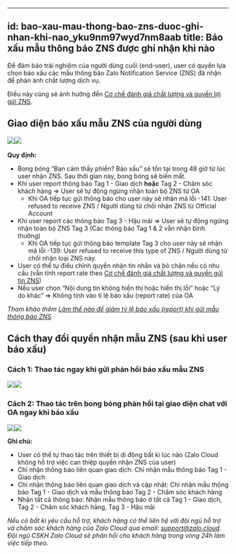 
---
id: bao-xau-mau-thong-bao-zns-duoc-ghi-nhan-khi-nao_yku9nm97wyd7nm8aab
title: Báo xấu mẫu thông báo ZNS được ghi nhận khi nào
---
Để đảm bảo trải nghiệm của người dùng cuối (end-user), user có quyền lựa chọn báo xấu các mẫu thông báo Zalo Notification Service (ZNS) đã nhận để phản ánh chất lượng dịch vụ.

Điều này cũng sẽ ảnh hưởng đến [Cơ chế đánh giá chất lượng và quyền lợi gửi ZNS](https://zalo.cloud/blog/co-che-danh-gia-chat-luong-va-quyen-loi-gui-zns/rzu6k97e8vkbnmereg).

**Giao diện báo xấu mẫu ZNS của người dùng**
--------------------------------------------

![](https://stc-oa.zdn.vn/uploads/b8e289cd910a679c49ccae0ed21d35f7.png)![](https://stc-oa.zdn.vn/uploads/944b5d927fdc58cd7d1eab9fd7a2c411.png) 

**Quy định:** 

*   Bong bóng “Bạn cảm thấy phiền? Báo xấu” sẽ tồn tại trong 48 giờ từ lúc user nhận ZNS. Sau thời gian này, bong bóng sẽ biến mất.
*   Khi user report thông báo Tag 1 - Giao dịch **hoặc** Tag 2 - Chăm sóc khách hàng => User sẽ tự động ngừng nhận toàn bộ ZNS từ OA
    *   Khi OA tiếp tục gửi thông báo cho user này sẽ nhận mã lỗi -141: User refused to receive ZNS / Người dùng từ chối nhận ZNS từ Official Account
*   Khi user report các thông báo Tag 3 - Hậu mãi => User sẽ tự động ngừng nhận toàn bộ ZNS Tag 3 (Các thông báo Tag 1 & 2 vẫn nhận bình thường)
    *   Khi OA tiếp tục gửi thông báo template Tag 3 cho user này sẽ nhận mã lỗi -139: User refused to receive this type of ZNS / Người dùng từ chối nhận loại ZNS này.
*   User có thể tự điều chỉnh quyền nhận tin nhắn và bỏ chặn nếu có nhu cầu (vẫn tính report rate theo [Cơ chế đánh giá chất lượng và quyền gửi tin ZNS](https://zalo.cloud/blog/co-che-danh-gia-chat-luong-va-quyen-loi-gui-zns/rzu6k97e8vkbnmereg))
*   Nếu user chọn “Nội dung tin không hiển thị hoặc hiển thị lỗi” hoặc “Lý do khác” => Không tính vào tỉ lệ báo xấu (report rate) của OA

_Tham khảo thêm_ [_Làm thế nào để giảm tỷ lệ báo xấu (report) khi gửi mẫu thông báo ZNS_](https://zalo.cloud/blog/lam-the-nao-de-giam-ty-le-bao-xau-report-khi-gui-mau-thong-bao-zns-/j4uvw9eppb98eka4a9)

**Cách thay đổi quyền nhận mẫu ZNS (sau khi user báo xấu)**
-----------------------------------------------------------

### **Cách 1: Thao tác ngay khi gửi phản hồi báo xấu mẫu ZNS**

![](https://stc-oa.zdn.vn/uploads/a907045cca29781b675c0c009090296e.png)![](https://stc-oa.zdn.vn/uploads/1d4adf1e8862ab8b67465304f5380231.png) 

### **Cách 2: Thao tác trên bong bóng phản hồi tại giao diện chat với OA ngay khi báo xấu**

![](https://stc-oa.zdn.vn/uploads/d578d81a02e02cb9a74f4b8a84e732b2.png)![](https://stc-oa.zdn.vn/uploads/61f673583b920196ae01ba72ee5a0dec.png)

**Ghi chú:**

*   User có thể tự thao tác trên thiết bị di động bất kì lúc nào (Zalo Cloud không hỗ trợ việc can thiệp quyền nhận ZNS của user)
*   Chỉ nhận thông báo liên quan giao dịch: Chỉ nhận mẫu thông báo Tag 1 - Giao dịch
*   Chỉ nhận thông báo liên quan giao dịch và cập nhật: Chỉ nhận mẫu thông báo Tag 1 - Giao dịch và mẫu thông báo Tag 2 - Chăm sóc khách hàng
*   Nhận tất cả thông báo: Nhận mẫu thông báo ở tất cả Tag 1 - Giao dịch, Tag 2 - Chăm sóc khách hàng, Tag 3 - Hậu mãi

_Nếu có bất kì yêu cầu hỗ trợ, khách hàng có thể liên hệ với đội ngũ hỗ trợ và chăm sóc khách hàng của Zalo Cloud qua email:_ [_support@zalo.cloud_](mailto:support@zalo.cloud)_. Đội ngũ CSKH Zalo Cloud sẽ phản hồi cho khách hàng trong vòng 24h làm việc tiếp theo._